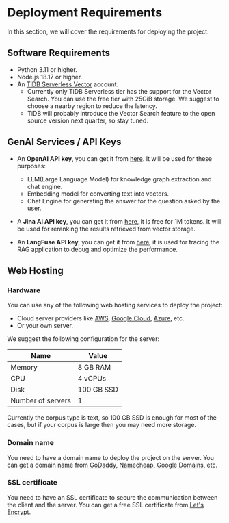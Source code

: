 # Deployment Requirements
In this section, we will cover the requirements for deploying the project.


## Software Requirements
* Python 3.11 or higher.
* Node.js 18.17 or higher.
* An [TiDB Serverless Vector](https://pingcap.com/ai) account.
  * Currently only TiDB Serverless tier has the support for the Vector Search. You can use the free tier with 25GiB storage. We suggest to choose a nearby region to reduce the latency.
  * TiDB will probably introduce the Vector Search feature to the open source version next quarter, so stay tuned.


## GenAI Services / API Keys

* An **OpenAI API key**, you can get it from [here](https://platform.openai.com/). It will be used for these purposes:
  * LLM(Large Language Model) for knowledge graph extraction and chat engine.
  * Embedding model for converting text into vectors.
  * Chat Engine for generating the answer for the question asked by the user.

* A **Jina AI API key**, you can get it from [here](https://jina.ai/reranker/), it is free for 1M tokens. It will be used for reranking the results retrieved from vector storage.
* An **LangFuse API key**, you can get it from [here](https://langfuse.com/), it is used for tracing the RAG application to debug and optimize the performance.


## Web Hosting

### Hardware
You can use any of the following web hosting services to deploy the project:
* Cloud server providers like [AWS](https://aws.amazon.com/), [Google Cloud](https://cloud.google.com/), [Azure](https://azure.microsoft.com/), etc.
* Or your own server.

We suggest the following configuration for the server:

| Name                 | Value            |
|----------------------|------------------|
| Memory               | 8 GB RAM         |
| CPU                  | 4 vCPUs          |
| Disk                 | 100 GB SSD       |
| Number of servers    | 1                |

Currently the corpus type is text, so 100 GB SSD is enough for most of the cases, but if your corpus is large then you may need more storage.

### Domain name
You need to have a domain name to deploy the project on the server. You can get a domain name from [GoDaddy](https://www.godaddy.com/), [Namecheap](https://www.namecheap.com/), [Google Domains](https://domains.google/), etc.

### SSL certificate
You need to have an SSL certificate to secure the communication between the client and the server. You can get a free SSL certificate from [Let's Encrypt](https://letsencrypt.org/).